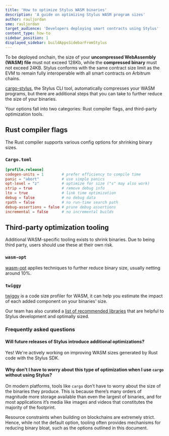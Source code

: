 ```yaml
---
title: 'How to optimize Stylus WASM binaries'
description: 'A guide on optimizing Stylus WASM program sizes'
author: rauljordan
sme: rauljordan
target_audience: 'Developers deploying smart contracts using Stylus'
content_type: how-to
sidebar_position: 1
displayed_sidebar: buildAppsSidebarFromStylus
---
```


To be deployed onchain, the size of your **uncompressed WebAssembly (WASM) file** must not exceed 128Kb, while the **compressed binary** must not exceed 24KB. Stylus conforms with the same contract size limit as the EVM to remain fully interoperable with all smart contracts on Arbitrum chains.

[cargo-stylus](https://github.com/OffchainLabs/cargo-stylus), the Stylus CLI tool, automatically compresses your WASM programs, but there are additional steps that you can take to further reduce the size of your binaries.

Your options fall into two categories: Rust compiler flags, and third-party optimization tools.

## Rust compiler flags

The Rust compiler supports various config options for shrinking binary sizes.

### `Cargo.toml`

```toml
[profile.release]
codegen-units = 1        # prefer efficiency to compile time
panic = "abort"          # use simple panics
opt-level = "z"          # optimize for size ("s" may also work)
strip = true             # remove debug info
lto = true               # link time optimization
debug = false            # no debug data
rpath = false            # no run-time search path
debug-assertions = false # prune debug assertions
incremental = false      # no incremental builds
```

## Third-party optimization tooling

Additional WASM-specific tooling exists to shrink binaries. Due to being third party, users should use these at their own risk.

### `wasm-opt`

[wasm-opt](https://docs.rs/wasm-opt/0.113.0/wasm_opt/) applies techniques to further reduce binary size, usually netting around 10%.

### `twiggy`

[twiggy](https://github.com/rustwasm/twiggy) is a code size profiler for WASM, it can help you estimate the impact of each added component on your binaries' size.

Our team has also curated a [list of recommended libraries](/stylus/recommended-libraries) that are helpful to Stylus development and optimally sized.

### Frequently asked questions

#### Will future releases of Stylus introduce additional optimizations?

Yes! We're actively working on improving WASM sizes generated by Rust code with the Stylus SDK.

#### Why don't I have to worry about this type of optimization when I use `cargo` without using Stylus?

On modern platforms, tools like `cargo` don’t have to worry about the size of the binaries they produce. This is because there’s many orders of magnitude more storage available than even the largest of binaries, and for most applications it’s media like images and videos that constitutes the majority of the footprint.

Resource constraints when building on blockchains are extremely strict. Hence, while not the default option, tooling often provides mechanisms for reducing binary bloat, such as the options outlined in this document.
